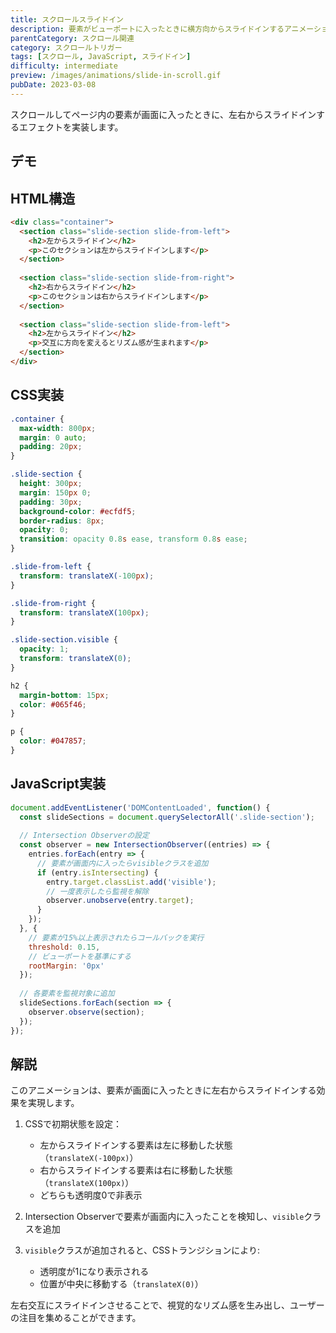 ```yaml
---
title: スクロールスライドイン
description: 要素がビューポートに入ったときに横方向からスライドインするアニメーション。CSSとIntersection Observerを使用した実装例。
parentCategory: スクロール関連
category: スクロールトリガー
tags: [スクロール, JavaScript, スライドイン]
difficulty: intermediate
preview: /images/animations/slide-in-scroll.gif
pubDate: 2023-03-08
---
```




スクロールしてページ内の要素が画面に入ったときに、左右からスライドインするエフェクトを実装します。

## デモ

<IframeDemo height="300px">
</IframeDemo>

## HTML構造

```html
<div class="container">
  <section class="slide-section slide-from-left">
    <h2>左からスライドイン</h2>
    <p>このセクションは左からスライドインします</p>
  </section>
  
  <section class="slide-section slide-from-right">
    <h2>右からスライドイン</h2>
    <p>このセクションは右からスライドインします</p>
  </section>
  
  <section class="slide-section slide-from-left">
    <h2>左からスライドイン</h2>
    <p>交互に方向を変えるとリズム感が生まれます</p>
  </section>
</div>
```

## CSS実装

```css
.container {
  max-width: 800px;
  margin: 0 auto;
  padding: 20px;
}

.slide-section {
  height: 300px;
  margin: 150px 0;
  padding: 30px;
  background-color: #ecfdf5;
  border-radius: 8px;
  opacity: 0;
  transition: opacity 0.8s ease, transform 0.8s ease;
}

.slide-from-left {
  transform: translateX(-100px);
}

.slide-from-right {
  transform: translateX(100px);
}

.slide-section.visible {
  opacity: 1;
  transform: translateX(0);
}

h2 {
  margin-bottom: 15px;
  color: #065f46;
}

p {
  color: #047857;
}
```

## JavaScript実装

```javascript
document.addEventListener('DOMContentLoaded', function() {
  const slideSections = document.querySelectorAll('.slide-section');
  
  // Intersection Observerの設定
  const observer = new IntersectionObserver((entries) => {
    entries.forEach(entry => {
      // 要素が画面内に入ったらvisibleクラスを追加
      if (entry.isIntersecting) {
        entry.target.classList.add('visible');
        // 一度表示したら監視を解除
        observer.unobserve(entry.target);
      }
    });
  }, {
    // 要素が15%以上表示されたらコールバックを実行
    threshold: 0.15,
    // ビューポートを基準にする
    rootMargin: '0px'
  });
  
  // 各要素を監視対象に追加
  slideSections.forEach(section => {
    observer.observe(section);
  });
});
```

## 解説

このアニメーションは、要素が画面に入ったときに左右からスライドインする効果を実現します。

1. CSSで初期状態を設定：
   - 左からスライドインする要素は左に移動した状態（`translateX(-100px)`）
   - 右からスライドインする要素は右に移動した状態（`translateX(100px)`）
   - どちらも透明度0で非表示

2. Intersection Observerで要素が画面内に入ったことを検知し、`visible`クラスを追加

3. `visible`クラスが追加されると、CSSトランジションにより:
   - 透明度が1になり表示される
   - 位置が中央に移動する（`translateX(0)`）

左右交互にスライドインさせることで、視覚的なリズム感を生み出し、ユーザーの注目を集めることができます。
